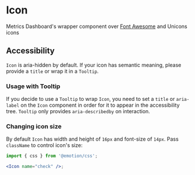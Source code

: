 
<Meta title="MDX|Icon" component={Icon} />

# Icon

Metrics Dashboard's wrapper component over [Font Awesome](https://fontawesome.com/) and Unicons icons

## Accessibility

`Icon` is aria-hidden by default. If your icon has semantic meaning, please provide a `title` or wrap it in a `Tooltip`.

### Usage with Tooltip

If you decide to use a `Tooltip` to wrap `Icon`, you need to set a `title` or `aria-label` on the `Icon` component in order for it to appear in the accessibility tree. `Tooltip` only provides `aria-describedby` on interaction.

### Changing icon size

By default `Icon` has width and height of `16px` and font-size of `14px`. Pass `className` to control icon's size:

```jsx
import { css } from '@emotion/css';

<Icon name="check" />;
```

<ArgTypes of={Icon} />
